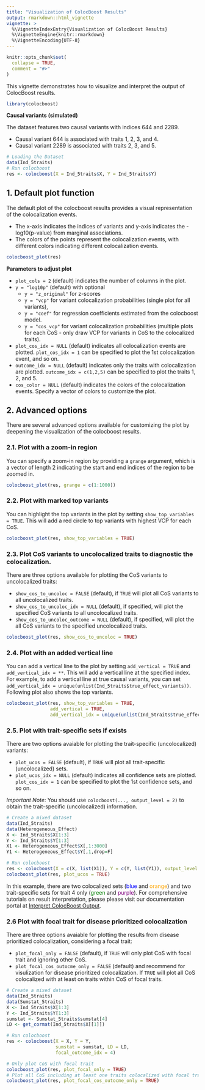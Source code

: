 ```yaml
---
title: "Visualization of ColocBoost Results"
output: rmarkdown::html_vignette
vignette: >
  %\VignetteIndexEntry{Visualization of ColocBoost Results}
  %\VignetteEngine{knitr::rmarkdown}
  %\VignetteEncoding{UTF-8}
---
```


```r
knitr::opts_chunk$set(
  collapse = TRUE,
  comment = "#>"
)
```

This vignette demonstrates how to visualize and interpret the output of ColocBoost results.

```r
library(colocboost)
```

**Causal variants (simulated)**

The dataset features two causal variants with indices 644 and 2289.

- Causal variant 644 is associated with traits 1, 2, 3, and 4.
- Causal variant 2289 is associated with traits 2, 3, and 5.

```r
# Loading the Dataset
data(Ind_5traits)
# Run colocboost 
res <- colocboost(X = Ind_5traits$X, Y = Ind_5traits$Y)
```

## 1. Default plot function

The default plot of the colocboost results provides a visual representation of the colocalization events.

- The x-axis indicates the indices of variants and y-axis indicates the -log10(p-value) from marginal associations.
- The colors of the points represent the colocalization events, with different colors indicating different colocalization events.

```r
colocboost_plot(res)
```

**Parameters to adjust plot**

- `plot_cols = 2` (default) indicates the number of columns in the plot.
- `y = "log10p"` (default) with optional 
    - `y = "z_original"` for z-scores
    - `y = "vcp"` for variant colocalization probabilities (single plot for all variants),
    - `y = "coef"` for regression coefficients estimated from the colocboost model.
    - `y = "cos_vcp"` for variant colocalization probabilities (multiple plots for each CoS - only draw VCP for variants in CoS to the colocalized traits).
- `plot_cos_idx = NULL` (default) indicates all colocalization events are plotted. `plot_cos_idx = 1` can be specified to plot the 1st colocalization event, and so on.
- `outcome_idx = NULL` (default) indicates only the traits with colocalization are plotted. `outcome_idx = c(1,2,5)` can be specified to plot the traits 1, 2, and 5.
- `cos_color = NULL` (default) indicates the colors of the colocalization events. Specify a vector of colors to customize the plot.


## 2. Advanced options

There are several advanced options available for customizing the plot by deepening the visualization of the colocboost results.

### 2.1. Plot with a zoom-in region

You can specify a zoom-in region by providing a `grange` argument, which is a vector of length 2 indicating the start and end indices of the region to be zoomed in.

```r
colocboost_plot(res, grange = c(1:1000))
```


### 2.2. Plot with marked top variants

You can highlight the top variants in the plot by setting `show_top_variables = TRUE`. This will add a red circle to top variants with highest VCP for each CoS.

```r
colocboost_plot(res, show_top_variables = TRUE)
```


### 2.3. Plot CoS variants to uncolocalized traits to diagnostic the colocalization.

There are three options available for plotting the CoS variants to uncolocalized traits:

- `show_cos_to_uncoloc = FALSE` (default), if `TRUE` will plot all CoS variants to all uncolocalized traits.
- `show_cos_to_uncoloc_idx = NULL` (default), if specified, will plot the specified CoS variants to all uncolocalized traits.
- `show_cos_to_uncoloc_outcome = NULL` (default), if specified, will plot the all CoS variants to the specified uncolocalized traits.

```r
colocboost_plot(res, show_cos_to_uncoloc = TRUE)
```

### 2.4. Plot with an added vertical line

You can add a vertical line to the plot by setting `add_vertical = TRUE` and `add_vertical_idx = **`. This will add a vertical line at the specified index.
For example, to add a vertical line at true causal variants, you can set `add_vertical_idx = unique(unlist(Ind_5traits$true_effect_variants))`.
Following plot also shows the top variants.


```r
colocboost_plot(res, show_top_variables = TRUE, 
                add_vertical = TRUE, 
                add_vertical_idx = unique(unlist(Ind_5traits$true_effect_variants)))
```


### 2.5. Plot with trait-specific sets if exists

There are two options avaiable for plotting the trait-specific (uncolocalized) variants:

- `plot_ucos = FALSE` (default), if `TRUE` will plot all trait-specific (uncolocalized) sets.
- `plot_ucos_idx = NULL` (default) indicates all confidence sets are plotted. `plot_cos_idx = 1` can be specified to plot the 1st confidence sets, and so on.

*Important Note*: You should use `colocboost(..., output_level = 2)` to obtain the trait-specific (uncolocalized) information.

```r
# Create a mixed dataset
data(Ind_5traits)
data(Heterogeneous_Effect)
X <- Ind_5traits$X[1:3]
Y <- Ind_5traits$Y[1:3]
X1 <- Heterogeneous_Effect$X[,1:3000]
Y1 <- Heterogeneous_Effect$Y[,1,drop=F]

# Run colocboost
res <- colocboost(X = c(X, list(X1)), Y = c(Y, list(Y1)), output_level = 2)
colocboost_plot(res, plot_ucos = TRUE)
```

In this example, there are two colocalized sets (<span style="color:blue">blue</span> and <span style="color:orange">orange</span>) and
two trait-specific sets for trait 4 only (<span style="color:green">green</span> and <span style="color:purple">purple</span>).
For comprehensive tutorials on result interpretation, please please visit our documentation portal 
at [Interpret ColocBoost Output](https://statfungen.github.io/colocboost/articles/Interpret_ColocBoost_Output.html).



### 2.6 Plot with focal trait for disease prioritized colocalization

There are three options avaiable for plotting the results from disease prioritized colocalization, considering a focal trait:

- `plot_focal_only = FALSE` (default), if `TRUE` will only plot CoS with focal trait and ignoring other CoS.
- `plot_focal_cos_outocme_only = FALSE` (default) and recommend for visulization for disease prioritized colocalization.
If `TRUE` will plot all CoS colocalized with at least on traits within CoS of focal traits.

```r
# Create a mixed dataset
data(Ind_5traits)
data(Sumstat_5traits) 
X <- Ind_5traits$X[1:3]
Y <- Ind_5traits$Y[1:3]
sumstat <- Sumstat_5traits$sumstat[4]
LD <- get_cormat(Ind_5traits$X[[1]])

# Run colocboost
res <- colocboost(X = X, Y = Y, 
                  sumstat = sumstat, LD = LD, 
                  focal_outcome_idx = 4)

# Only plot CoS with focal trait
colocboost_plot(res, plot_focal_only = TRUE)
# Plot all CoS including at least one traits colocalized with focal trait
colocboost_plot(res, plot_focal_cos_outocme_only = TRUE)
```


